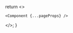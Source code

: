
  return <>
    <Script src="https://www.googletagmanager.com/gtag/js?id=G-ZGW6DXKSML" strategy="worker" />
    <Script id="google-analytics" strategy="afterInteractive">
      {`
          window.dataLayer = window.dataLayer || [];
          function gtag(){window.dataLayer.push(arguments);}
          gtag('js', new Date());
          gtag('config', 'G-ZGW6DXKSML');
        `}
    </Script>

    <Component {...pageProps} />
  </>;
}
